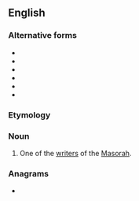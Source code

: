 ==English==

===Alternative forms===
* {{l|en|Massorete}}
* {{l|en|Masoret}}
* {{l|en|Masorite}}
* {{l|en|Massorite}}
* {{l|en|masorete}}
* {{l|en|massorete}}

===Etymology===
{{back-formation|en|Masoretic}}

===Noun===
{{en-noun}}

# One of the [[writer]]s of the [[Masorah]].

===Anagrams===
* {{anagrams|en|tearsome}}